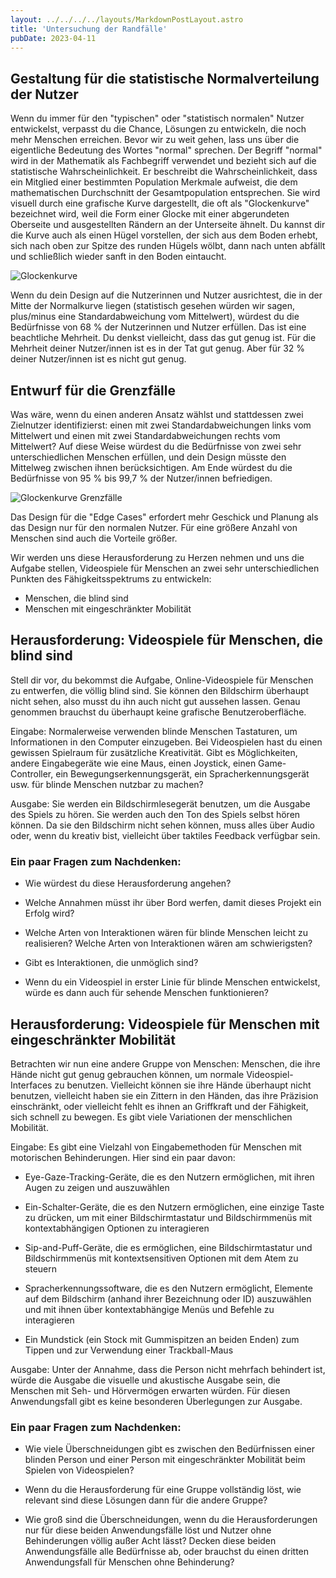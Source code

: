 ```yaml
---
layout: ../../../../layouts/MarkdownPostLayout.astro
title: 'Untersuchung der Randfälle'
pubDate: 2023-04-11
---
```


## Gestaltung für die statistische Normalverteilung der Nutzer

Wenn du immer für den "typischen" oder "statistisch normalen" Nutzer entwickelst, verpasst du die Chance, Lösungen zu
entwickeln, die noch mehr Menschen erreichen. Bevor wir zu weit gehen, lass uns über die eigentliche Bedeutung des Wortes
"normal" sprechen. Der Begriff "normal" wird in der Mathematik als Fachbegriff verwendet und bezieht sich auf die statistische
Wahrscheinlichkeit. Er beschreibt die Wahrscheinlichkeit, dass ein Mitglied einer bestimmten Population Merkmale aufweist,
die dem mathematischen Durchschnitt der Gesamtpopulation entsprechen. Sie wird visuell durch eine grafische Kurve dargestellt,
die oft als "Glockenkurve" bezeichnet wird, weil die Form einer Glocke mit einer abgerundeten Oberseite und ausgestellten
Rändern an der Unterseite ähnelt. Du kannst dir die Kurve auch als einen Hügel vorstellen, der sich aus dem Boden erhebt,
sich nach oben zur Spitze des runden Hügels wölbt, dann nach unten abfällt und schließlich wieder sanft in den Boden eintaucht.

![Glockenkurve](/images/umfassende-vielfalt/bell-curve.png)

Wenn du dein Design auf die Nutzerinnen und Nutzer ausrichtest, die in der Mitte der Normalkurve liegen (statistisch gesehen
würden wir sagen, plus/minus eine Standardabweichung vom Mittelwert), würdest du die Bedürfnisse von 68 % der Nutzerinnen und
Nutzer erfüllen. Das ist eine beachtliche Mehrheit. Du denkst vielleicht, dass das gut genug ist. Für die Mehrheit deiner
Nutzer/innen ist es in der Tat gut genug. Aber für 32 % deiner Nutzer/innen ist es nicht gut genug.

## Entwurf für die Grenzfälle

Was wäre, wenn du einen anderen Ansatz wählst und stattdessen zwei Zielnutzer identifizierst: einen mit zwei Standardabweichungen
links vom Mittelwert und einen mit zwei Standardabweichungen rechts vom Mittelwert? Auf diese Weise würdest du die Bedürfnisse von
zwei sehr unterschiedlichen Menschen erfüllen, und dein Design müsste den Mittelweg zwischen ihnen berücksichtigen. Am Ende würdest
du die Bedürfnisse von 95 % bis 99,7 % der Nutzer/innen befriedigen.

![Glockenkurve Grenzfälle](/images/umfassende-vielfalt/bell-curve-edge-cases.png)

Das Design für die "Edge Cases" erfordert mehr Geschick und Planung als das Design nur für den normalen Nutzer. Für eine größere
Anzahl von Menschen sind auch die Vorteile größer.

Wir werden uns diese Herausforderung zu Herzen nehmen und uns die Aufgabe stellen, Videospiele für Menschen an zwei sehr
unterschiedlichen Punkten des Fähigkeitsspektrums zu entwickeln:

- Menschen, die blind sind
- Menschen mit eingeschränkter Mobilität

## Herausforderung: Videospiele für Menschen, die blind sind

Stell dir vor, du bekommst die Aufgabe, Online-Videospiele für Menschen zu entwerfen, die völlig blind sind. Sie können den
Bildschirm überhaupt nicht sehen, also musst du ihn auch nicht gut aussehen lassen. Genau genommen brauchst du überhaupt keine
grafische Benutzeroberfläche.

Eingabe: Normalerweise verwenden blinde Menschen Tastaturen, um Informationen in den Computer einzugeben. Bei Videospielen hast
du einen gewissen Spielraum für zusätzliche Kreativität. Gibt es Möglichkeiten, andere Eingabegeräte wie eine Maus, einen Joystick,
einen Game-Controller, ein Bewegungserkennungsgerät, ein Spracherkennungsgerät usw. für blinde Menschen nutzbar zu machen?

Ausgabe: Sie werden ein Bildschirmlesegerät benutzen, um die Ausgabe des Spiels zu hören. Sie werden auch den Ton des Spiels selbst
hören können. Da sie den Bildschirm nicht sehen können, muss alles über Audio oder, wenn du kreativ bist, vielleicht über taktiles
Feedback verfügbar sein.

### Ein paar Fragen zum Nachdenken:

- Wie würdest du diese Herausforderung angehen?

- Welche Annahmen müsst ihr über Bord werfen, damit dieses Projekt ein Erfolg wird?

- Welche Arten von Interaktionen wären für blinde Menschen leicht zu realisieren? Welche Arten von Interaktionen wären am schwierigsten?

- Gibt es Interaktionen, die unmöglich sind?

- Wenn du ein Videospiel in erster Linie für blinde Menschen entwickelst, würde es dann auch für sehende Menschen funktionieren?

## Herausforderung: Videospiele für Menschen mit eingeschränkter Mobilität

Betrachten wir nun eine andere Gruppe von Menschen: Menschen, die ihre Hände nicht gut genug gebrauchen können, um
normale Videospiel-Interfaces zu benutzen. Vielleicht können sie ihre Hände überhaupt nicht benutzen, vielleicht haben
sie ein Zittern in den Händen, das ihre Präzision einschränkt, oder vielleicht fehlt es ihnen an Griffkraft und der Fähigkeit,
sich schnell zu bewegen. Es gibt viele Variationen der menschlichen Mobilität.

Eingabe: Es gibt eine Vielzahl von Eingabemethoden für Menschen mit motorischen Behinderungen. Hier sind ein paar davon:

- Eye-Gaze-Tracking-Geräte, die es den Nutzern ermöglichen, mit ihren Augen zu zeigen und auszuwählen

- Ein-Schalter-Geräte, die es den Nutzern ermöglichen, eine einzige Taste zu drücken, um mit einer Bildschirmtastatur und
  Bildschirmmenüs mit kontextabhängigen Optionen zu interagieren

- Sip-and-Puff-Geräte, die es ermöglichen, eine Bildschirmtastatur und Bildschirmmenüs mit kontextsensitiven Optionen mit
  dem Atem zu steuern

- Spracherkennungssoftware, die es den Nutzern ermöglicht, Elemente auf dem Bildschirm (anhand ihrer Bezeichnung oder ID)
  auszuwählen und mit ihnen über kontextabhängige Menüs und Befehle zu interagieren

- Ein Mundstick (ein Stock mit Gummispitzen an beiden Enden) zum Tippen und zur Verwendung einer Trackball-Maus

Ausgabe: Unter der Annahme, dass die Person nicht mehrfach behindert ist, würde die Ausgabe die visuelle und akustische Ausgabe
sein, die Menschen mit Seh- und Hörvermögen erwarten würden. Für diesen Anwendungsfall gibt es keine besonderen Überlegungen zur
Ausgabe.

### Ein paar Fragen zum Nachdenken:

- Wie viele Überschneidungen gibt es zwischen den Bedürfnissen einer blinden Person und einer Person mit eingeschränkter Mobilität
  beim Spielen von Videospielen?

- Wenn du die Herausforderung für eine Gruppe vollständig löst, wie relevant sind diese Lösungen dann für die andere Gruppe?

- Wie groß sind die Überschneidungen, wenn du die Herausforderungen nur für diese beiden Anwendungsfälle löst und Nutzer ohne
  Behinderungen völlig außer Acht lässt? Decken diese beiden Anwendungsfälle alle Bedürfnisse ab, oder brauchst du einen
  dritten Anwendungsfall für Menschen ohne Behinderung?
